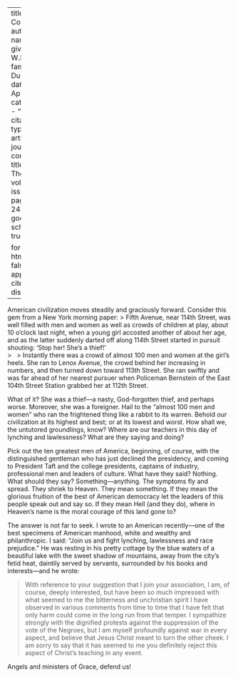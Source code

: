 
---
title: 'Hail, Columbia!'
author:
  - name:
      given: W.E.B.
      family: Du Bois
date: Apr. 1911
categories: 
  - ""
citation: 
  type: article-journal
  container-title: The Crisis
  volume: 2
  issue: 6
  page: 244-245
google-scholar: true

format:
  html:
    toc: false
    appendix-cite-as: display
---



American civilization moves steadily and graciously forward. Consider this gem from a New York morning paper: 
> Fifth Avenue, near 114th Street, was well filled with men and women as well as crowds of children at play, about 10 o'clock last night, when a young girl accosted another of about her age, and as the latter suddenly darted off along 114th Street started in pursuit shouting: 'Stop her! She's a thief!'   
> &nbsp;
> Instantly there was a crowd of almost 100 men and women at the girl's heels. She ran to Lenox Avenue, the crowd behind her increasing in numbers, and then turned down toward 113th Street. She ran swiftly and was far ahead of her nearest pursuer when Policeman Bernstein of the East 104th Street Station grabbed her at 112th Street.

What of it? She was a thief---a nasty, God-forgotten thief, and perhaps worse. Moreover, she was a foreigner. Hail to the "almost 100 men and women" who ran the frightened thing like a rabbit to its warren. Behold our civilization at its highest and best; or at its lowest and worst. How shall we, the untutored groundlings, know? Where are our teachers in this day of lynching and lawlessness? What are they saying and doing?

Pick out the ten greatest men of America, beginning, of course, with the distinguished gentleman who has just declined the presidency, and coming to President Taft and the college presidents, captains of industry, professional men and leaders of culture. What have they said? Nothing. What should they say? Something---anything. The symptoms fly and spread. They shriek to Heaven. They mean something. If they mean the glorious fruition of the best of American democracy let the leaders of this people speak out and say so. If they mean Hell (and they do), where in Heaven's name is the moral courage of this land gone to?

The answer is not far to seek. I wrote to an American recently---one of the best specimens of American manhood, white and wealthy and philanthropic. I said: "Join us and fight lynching, lawlessness and race prejudice." He was resting in his pretty cottage by the blue waters of a beautiful lake with the sweet shadow of mountains, away from the city's fetid heat, daintily served by servants, surrounded bv his books and interests---and he wrote:

> With reference to your suggestion that I join your association, I am, of course, deeply interested, but have
been so much impressed with what seemed to me the bitterness and unchristian spirit I have observed in various comments from time to time that I have felt that only harm could come in the long run from that temper. I sympathize strongly with the dignified protests against the suppression of the vote of the Negroes, but I am myself profoundly against war in every aspect, and believe that Jesus Christ meant to turn the other cheek. I am sorry to say that it has seemed to me you definitely reject this aspect of Christ's teaching in any event. 

Angels and ministers of Grace, defend us!

